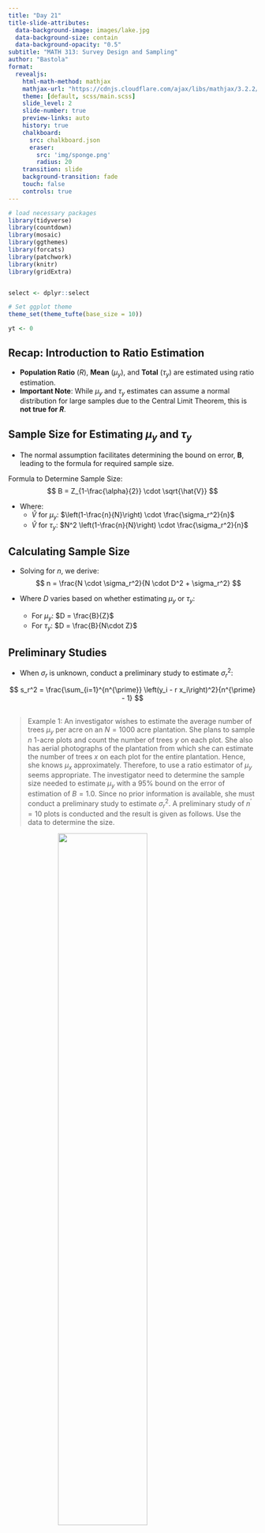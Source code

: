 ```yaml
---
title: "Day 21"
title-slide-attributes:
  data-background-image: images/lake.jpg
  data-background-size: contain
  data-background-opacity: "0.5"
subtitle: "MATH 313: Survey Design and Sampling"
author: "Bastola"
format:
  revealjs:
    html-math-method: mathjax
    mathjax-url: "https://cdnjs.cloudflare.com/ajax/libs/mathjax/3.2.2/MathJax.js"
    theme: [default, scss/main.scss]
    slide_level: 2
    slide-number: true
    preview-links: auto
    history: true
    chalkboard: 
      src: chalkboard.json
      eraser:
        src: 'img/sponge.png'
        radius: 20
    transition: slide
    background-transition: fade    
    touch: false
    controls: true
---
```


```r
# load necessary packages
library(tidyverse)
library(countdown)
library(mosaic)
library(ggthemes)
library(forcats)
library(patchwork)
library(knitr)
library(gridExtra)


select <- dplyr::select

# Set ggplot theme
theme_set(theme_tufte(base_size = 10))

yt <- 0
```


## Recap: Introduction to Ratio Estimation {.font80}

::: cle6


- **Population Ratio** ($R$), **Mean** ($\mu_y$), and **Total** ($\tau_y$) are estimated using ratio estimation.
- **Important Note**: While $\mu_y$ and $\tau_y$ estimates can assume a normal distribution for large samples due to the Central Limit Theorem, this is **not true for $R$**.

:::


## Sample Size for Estimating $\mu_y$ and $\tau_y$ {.font80}

::: cle6

- The normal assumption facilitates determining the bound on error, $\boldsymbol{B}$, leading to the formula for required sample size.

Formula to Determine Sample Size:
$$
B = Z_{1-\frac{\alpha}{2}} \cdot \sqrt{\hat{V}}
$$

- Where:
  - $\hat{V}$ for $\mu_y$: $\left(1-\frac{n}{N}\right) \cdot \frac{\sigma_r^2}{n}$
  - $\hat{V}$ for $\tau_y$: $N^2 \left(1-\frac{n}{N}\right) \cdot \frac{\sigma_r^2}{n}$

:::

## Calculating Sample Size {.font80}

::: cle6

- Solving for $n$, we derive:
$$
n = \frac{N \cdot \sigma_r^2}{N \cdot D^2 + \sigma_r^2}
$$

- Where $D$ varies based on whether estimating $\mu_y$ or $\tau_y$:
  - For $\mu_y$: $D = \frac{B}{Z}$
  - For $\tau_y$: $D = \frac{B}{N\cdot Z}$

:::

## Preliminary Studies {.font80}

::: cle6

- When $\sigma_r$ is unknown, conduct a preliminary study to estimate $\sigma_r^2$:

$$
s_r^2 = \frac{\sum_{i=1}^{n^{\prime}} \left(y_i - r x_i\right)^2}{n^{\prime} - 1}
$$

:::

## {.font50}


> Example 1: An investigator wishes to estimate the average number of trees $\mu_y$ per acre on an $N=1000$ acre plantation. She plans to sample $n$ 1-acre plots and count the number of trees $y$ on each plot. She also has aerial photographs of the plantation from which she can estimate the number of trees $x$ on each plot for the entire plantation. Hence, she knows $\mu_x$ approximately. Therefore, to use a ratio estimator of $\mu_y$ seems appropriate. The investigator need to determine the sample size needed to estimate $\mu_y$ with a $95 \%$ bound on the error of estimation of $B=1.0$.
Since no prior information is available, she must conduct a preliminary study to estimate $\sigma_r^2$. A preliminary study of $n^{\prime}=10$ plots is conducted and the result is given as follows. Use the data to determine the size.

<img src="images/Day21-1.png" style="display: block; margin: auto;" width="60%"  loading="lazy" decoding="async">



##



## {.font50}

> Example 2: An auditor wishes to compare the actual dollar value of an inventory of a hospital, $\tau_y$, with the recorded inventory, $\tau_x$. The recorded inventory $\tau_x$ can be summarized from computer-stored hospital records. The actual inventory $\tau_y$ could be determined by examining and counting all the hospital supplies, but this process would be very time-consuming and costly. Hence, the auditor plans to estimate $\tau_y$ from a sample of $n$ different items randomly selected from the hospital's supplies.
Records in the computer list $N=2100$ different item types and the number of each particular item in the hospital inventory. With these data, a total value for each item, $x$, can be obtained by multiplying the total number of each recorded item by the unit value per item. The total dollar value of the inventory obtained from the computer, $\tau_x$, is found to be $\$ 45,000$. Determine the sample size (number of items) needed to estimate $\tau_y$ with a $95 \%$ bound on the error of estimation of magnitude $B=\$ 500$.
A preliminary study with 15 different items were conducted to estimate $\sigma_r^2$, and the results are given in the following table.

<img src="images/Day21-2.png" style="display: block; margin: auto;" width="60%"  loading="lazy" decoding="async">

##

